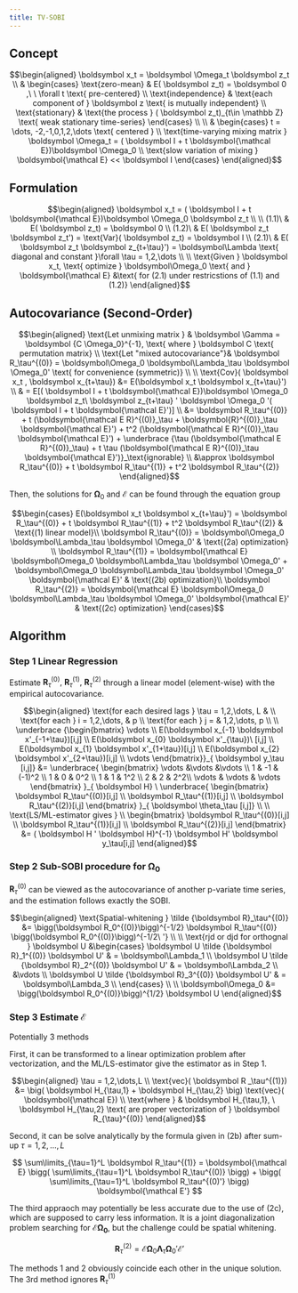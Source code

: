 ```yaml
---
title: TV-SOBI
---
```


## Concept

$$\begin{aligned} 
\boldsymbol x_t =  \boldsymbol \Omega_t \boldsymbol  z_t
\\ & \begin{cases}  
\text{zero-mean} & E( \boldsymbol z_t) = \boldsymbol 0 ,\ \ \forall t \text{ pre-centered}
\\ \text{independence} & \text{each component of } \boldsymbol z \text{ is mutually independent}
\\ \text{stationary} & \text{the process } ( \boldsymbol z_t)_{t\in \mathbb Z} \text{ weak stationary time-series} 
\end{cases}
\\
\\ & \begin{cases}  
t = \dots, -2,-1,0,1,2,\dots \text{ centered }
\\ \text{time-varying mixing matrix } \boldsymbol \Omega_t =  ( \boldsymbol I + t \boldsymbol{\mathcal E})\boldsymbol \Omega_0 
\\ \text{slow variation of mixing } \boldsymbol{\mathcal E} << \boldsymbol I
\end{cases} 
\end{aligned}$$

## Formulation

$$\begin{aligned} 
\boldsymbol x_t =  ( \boldsymbol I + t \boldsymbol{\mathcal E})\boldsymbol \Omega_0 \boldsymbol  z_t
\\
\\ (1.1)\ & E( \boldsymbol z_t) = \boldsymbol 0 
\\ (1.2)\ & E( \boldsymbol z_t \boldsymbol z_t') = \text{Var}( \boldsymbol z_t) = \boldsymbol I
\\ (2.1)\ & E( \boldsymbol z_t \boldsymbol z_{t+\tau}') = \boldsymbol\Lambda \text{ diagonal and constant }\forall \tau = 1,2,\dots
\\
\\ \text{Given } \boldsymbol x_t, \text{ optimize } \boldsymbol\Omega_0 \text{ and } \boldsymbol{\mathcal E}  &\text{ for (2.1) under restricstions of (1.1) and (1.2)}
\end{aligned}$$

## Autocovariance (Second-Order)

$$\begin{aligned} 
\text{Let unmixing matrix } & \boldsymbol \Gamma = \boldsymbol {C \Omega_0}^{-1}, \text{ where } \boldsymbol C \text{ permutation matrix} 
\\ \text{Let "mixed autocovariance"}& \boldsymbol R_\tau^{(0)} = \boldsymbol\Omega_0 \boldsymbol\Lambda_\tau \boldsymbol \Omega_0' \text{ for convenience (symmetric)}
\\
\\ \text{Cov}( \boldsymbol x_t , \boldsymbol x_{t+\tau}) &= E(\boldsymbol x_t \boldsymbol x_{t+\tau}')
\\ & = E[( \boldsymbol I + t \boldsymbol{\mathcal E})\boldsymbol \Omega_0 \boldsymbol  z_t\ \boldsymbol  z_{t+\tau} ' \boldsymbol \Omega_0 '( \boldsymbol I + t \boldsymbol{\mathcal E}')]
\\ &= \boldsymbol R_\tau^{(0)}
 + t (\boldsymbol{\mathcal E R}^{(0)}_\tau +  \boldsymbol{R}^{(0)}_\tau \boldsymbol{\mathcal E}')
 + t^2 (\boldsymbol{\mathcal E R}^{(0)}_\tau \boldsymbol{\mathcal E}')
 + \underbrace {\tau (\boldsymbol{\mathcal E R}^{(0)}_\tau)
 + t \tau (\boldsymbol{\mathcal E R}^{(0)}_\tau \boldsymbol{\mathcal E}')}_\text{ignorable}
\\ &\approx \boldsymbol R_\tau^{(0)} + t \boldsymbol R_\tau^{(1)} + t^2 \boldsymbol R_\tau^{(2)}
\end{aligned}$$

Then, the solutions for $\boldsymbol\Omega_0$ and $\boldsymbol{\mathcal E}$ can be found through the equation group

$$\begin{cases} 
E(\boldsymbol x_t \boldsymbol x_{t+\tau}') = \boldsymbol R_\tau^{(0)} + t \boldsymbol R_\tau^{(1)} + t^2 \boldsymbol R_\tau^{(2)}  & \text{(1) linear model}\\
\boldsymbol R_\tau^{(0)} = \boldsymbol\Omega_0 \boldsymbol\Lambda_\tau \boldsymbol \Omega_0'  & \text{(2a) optimization} \\
\boldsymbol R_\tau^{(1)} = \boldsymbol{\mathcal E} \boldsymbol\Omega_0 \boldsymbol\Lambda_\tau \boldsymbol \Omega_0' +  \boldsymbol\Omega_0 \boldsymbol\Lambda_\tau \boldsymbol \Omega_0' \boldsymbol{\mathcal E}' & \text{(2b) optimization}\\ 
\boldsymbol R_\tau^{(2)} = \boldsymbol{\mathcal E} \boldsymbol\Omega_0 \boldsymbol\Lambda_\tau \boldsymbol \Omega_0' \boldsymbol{\mathcal E}'  & \text{(2c) optimization} \end{cases}$$

## Algorithm

### Step 1 Linear Regression

Estimate $\boldsymbol R_\tau^{(0)}, \ \boldsymbol R_\tau^{(1)}, \ \boldsymbol R_\tau^{(2)}$ through a linear model (element-wise) with the empirical autocovariance.

$$\begin{aligned} 
\text{for each desired lags } \tau = 1,2,\dots, L &
\\ \text{for each } i = 1,2,\dots, & p
\\ \text{for each } j = & 1,2,\dots, p
\\ 
\\ \underbrace {\begin{bmatrix} \vdots \\ E(\boldsymbol x_{-1} \boldsymbol x'_{-1+\tau})[i,j] \\ E(\boldsymbol x_{0} \boldsymbol x'_{\tau})\ [i,j] \\ E(\boldsymbol x_{1} \boldsymbol x'_{1+\tau})[i,j] \\ E(\boldsymbol x_{2} \boldsymbol x'_{2+\tau})[i,j] \\ \vdots  \end{bmatrix}}_{ \boldsymbol y_\tau [i,j]}
 &= \underbrace{ \begin{bmatrix} \vdots &\vdots &\vdots \\ 1 & -1 & (-1)^2 \\ 1 & 0 & 0^2 \\ 1 & 1 & 1^2 \\ 2 & 2 & 2^2\\ \vdots & \vdots & \vdots \end{bmatrix}  }_{ \boldsymbol H} \ 
 \underbrace{ \begin{bmatrix} \boldsymbol R_\tau^{(0)}[i,j] \\ \boldsymbol R_\tau^{(1)}[i,j] \\ \boldsymbol R_\tau^{(2)}[i,j] \end{bmatrix}  }_{ \boldsymbol \theta_\tau [i,j]} 
\\ \\ \text{LS/ML-estimator gives }
\\ \begin{bmatrix} \boldsymbol R_\tau^{(0)}[i,j] \\ \boldsymbol R_\tau^{(1)}[i,j] \\ \boldsymbol R_\tau^{(2)}[i,j] \end{bmatrix} &= ( \boldsymbol H ' \boldsymbol H)^{-1} \boldsymbol H' \boldsymbol y_\tau[i,j]
\end{aligned}$$

### Step 2 Sub-SOBI procedure for $\boldsymbol\Omega_0$

$\boldsymbol R_\tau^{(0)}$ can be viewed as the autocovariance of another p-variate time series, and the estimation follows exactly the SOBI.

$$\begin{aligned}
\text{Spatial-whitening } \tilde {\boldsymbol R}_\tau^{(0)} &= \bigg(\boldsymbol R_0^{(0)}\bigg)^{-1/2} \boldsymbol R_\tau^{(0)} \bigg(\boldsymbol R_0^{(0)}\bigg)^{-1/2\ '}
\\
\\ \text{rjd or djd for orthognal } \boldsymbol U &\begin{cases} 
\boldsymbol U \tilde {\boldsymbol R}_1^{(0)} \boldsymbol U' & =  \boldsymbol\Lambda_1 \\
\boldsymbol U \tilde {\boldsymbol R}_2^{(0)} \boldsymbol U' & =  \boldsymbol\Lambda_2 \\
&\vdots \\
\boldsymbol U \tilde {\boldsymbol R}_3^{(0)} \boldsymbol U' & =  \boldsymbol\Lambda_3 \\
\end{cases}
\\
\\ \boldsymbol\Omega_0 &= \bigg(\boldsymbol R_0^{(0)}\bigg)^{1/2} \boldsymbol U
\end{aligned}$$

### Step 3 Estimate $\boldsymbol{\mathcal E}$

Potentially 3 methods

First, it can be transformed to a linear optimization problem after vectorization, and the ML/LS-estimator give the estimator as in Step 1.

$$\begin{aligned}
\tau = 1,2,\dots,L
\\ \text{vec}( \boldsymbol R _\tau^{(1)}) &= \big( \boldsymbol H_{\tau,1} + \boldsymbol H_{\tau,2}  \big) \text{vec}( \boldsymbol{\mathcal E})  
\\ \text{where } &   \boldsymbol H_{\tau,1}, \ \boldsymbol H_{\tau,2} \text{ are proper vectorization of }  \boldsymbol R_{\tau}^{(0)}
\end{aligned}$$

Second, it can be solve analytically by the formula given in (2b) after sum-up $\tau=1,2,\dots,L$

$$ \sum\limits_{\tau=1}^L \boldsymbol R_\tau^{(1)} = \boldsymbol{\mathcal E} \bigg( \sum\limits_{\tau=1}^L \boldsymbol R_\tau^{(0)} \bigg) + \bigg( \sum\limits_{\tau=1}^L \boldsymbol R_\tau^{(0)'} \bigg) \boldsymbol{\mathcal E'}   $$

The third appraoch may potentially be less accurate due to the use of (2c), which are supposed to carry less information. It is a joint diagonalization problem searching for $\boldsymbol{\mathcal E \Omega_0}$, but the challenge could be spatial whitening.

$$\boldsymbol R_\tau^{(2)} = \boldsymbol{\mathcal E} \boldsymbol\Omega_0 \boldsymbol\Lambda_\tau \boldsymbol \Omega_0' \boldsymbol{\mathcal E}'$$

The methods 1 and 2 obviously coincide each other in the unique solution. The 3rd method ignores $\boldsymbol R_\tau^{(1)}$